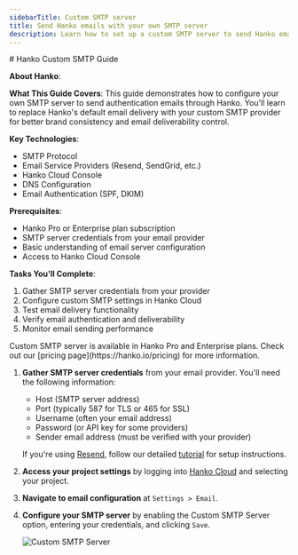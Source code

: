 ```yaml
---
sidebarTitle: Custom SMTP server
title: Send Hanko emails with your own SMTP server
description: Learn how to set up a custom SMTP server to send Hanko emails through your own SMTP server.
---
```



<div class="hidden">
# Hanko Custom SMTP Guide

**About Hanko**:
<HankoAbout />

**What This Guide Covers**: This guide demonstrates how to configure your own SMTP server to send authentication emails through Hanko. You'll learn to replace Hanko's default email delivery with your custom SMTP provider for better brand consistency and email deliverability control.

**Key Technologies**: 
- SMTP Protocol
- Email Service Providers (Resend, SendGrid, etc.)
- Hanko Cloud Console
- DNS Configuration
- Email Authentication (SPF, DKIM)

**Prerequisites**: 
- Hanko Pro or Enterprise plan subscription
- SMTP server credentials from your email provider
- Basic understanding of email server configuration
- Access to Hanko Cloud Console

**Tasks You'll Complete**:
1. Gather SMTP server credentials from your provider
2. Configure custom SMTP settings in Hanko Cloud
3. Test email delivery functionality
4. Verify email authentication and deliverability
5. Monitor email sending performance
</div>

<Note>
  Custom SMTP server is available in Hanko Pro and Enterprise plans. Check out our [pricing page](https://hanko.io/pricing) for more information.
</Note>

1. **Gather SMTP server credentials** from your email provider. You'll need the following information:

   - Host (SMTP server address)
   - Port (typically 587 for TLS or 465 for SSL)
   - Username (often your email address)
   - Password (or API key for some providers)
   - Sender email address (must be verified with your provider)

   If you're using [Resend](https://resend.com), follow our detailed [tutorial](https://www.hanko.io/blog/send-hanko-auth-emails-from-your-domain-via-resend) for setup instructions.

2. **Access your project settings** by logging into [Hanko Cloud](https://cloud.hanko.io) and selecting your project.

3. **Navigate to email configuration** at `Settings > Email`.

4. **Configure your SMTP server** by enabling the Custom SMTP Server option, entering your credentials, and clicking `Save`.

   <Frame>
     <img
       src="/images/cloud-console/custom-smtp-server.png"
       alt="Custom SMTP Server"
       style={{ borderRadius: "0.5rem" }}
     />
   </Frame>
